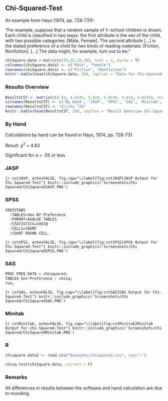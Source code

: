## Chi-Squared-Test

An example from Hays (1974, pp. 728-731):

"For example, suppose that a random sample of 1-- school children is drawn. Each child is classified in two ways: the first attribute is the sex of the child, with two possible categories: [Male, Female].
The second attribute [...] is the stated preference of a child for two kinds of reading materials: [Fiction, Nonfiction]. [...] The data might, for example, turn out to be:"

```r
chiSquare.data <-matrix(c(19,32,29,20), ncol = 2, byrow = T)
colnames(chiSquare.data) <- c("Male", "Female")
rownames(chiSquare.data) <- c("Fiction", "Nonfiction")
knitr::kable(head(chiSquare.data, 20), caption = "Data for Chi-Squared-Test", booktabs = T)
```

### Results Overview

```r
ResultsCST <- matrix(c(4.83, 4.8145, 4.814, 4.8145, 4.814, 4.8145), ncol=6, byrow = T)
colnames(ResultsCST) <- c('By Hand', 'JASP', 'SPSS', 'SAS', 'Minitab', 'R')
rownames(ResultsCST) <- "$\\chi ^2$"
knitr::kable(head(ResultsCST, 20), caption = "Result Overview Chi-Squared-Test", booktabs = T)
```

### By Hand

Calculations by hand can be found in Hays, 1974, pp. 728-731.

Result: $\chi ^2$ = 4.83

Significant for $\alpha$ = .05 or less


### JASP


```{r cstJASP, echo=FALSE, fig.cap="\\label{fig:cstJASP}JASP Output for Chi-Squared-Test"}
knitr::include_graphics('Screenshots/Chi Squared/ChiSquaredJASP.PNG')
```

### SPSS

```r
CROSSTABS
  /TABLES=Sex BY Preference
  /FORMAT=AVALUE TABLES
  /STATISTICS=CHISQ 
  /CELLS=COUNT 
  /COUNT ROUND CELL.

```


```{r cstSPSS, echo=FALSE, fig.cap="\\label{fig:cstSPSS}SPSS Output for Chi-Squared-Test"}
knitr::include_graphics('Screenshots/Chi Squared/ChiSquaredSPSS.PNG')
```

### SAS

```r
PROC FREQ DATA = chisquared;
TABLES Sex*Preference / chisq;
run;
```


```{r cstSAS, echo=FALSE, fig.cap="\\label{fig:cstSAS}SAS Output for Chi-Squared-Test"}
knitr::include_graphics('Screenshots/Chi Squared/ChiSquaredSAS.PNG')
```

### Minitab

```{r cstMinitab, echo=FALSE, fig.cap="\\label{fig:cstMinitab}Minitab Output for Chi-Squared-Test"}
knitr::include_graphics('Screenshots/Chi Squared/ChiSquaredMinitab.PNG')
```

### R
```r
chisquare.data2 <- read.csv("Datasets/chisquare2.csv", sep=";")
```


```r
chisq.test(chiSquare.data, correct = F)
```

### Remarks

All differences in results between the software and hand calculation are due to rounding.


